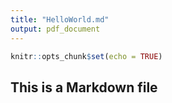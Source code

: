 ```yaml
---
title: "HelloWorld.md"
output: pdf_document
---
```


```r
knitr::opts_chunk$set(echo = TRUE)
```

## This is a Markdown file

